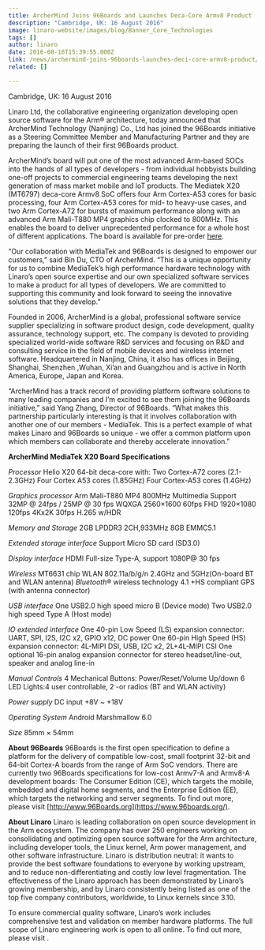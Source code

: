 ```yaml
---
title: ArcherMind Joins 96Boards and Launches Deca-Core Armv8 Product
description: "Cambridge, UK: 16 August 2016"
image: linaro-website/images/blog/Banner_Core_Technologies
tags: []
author: linaro
date: 2016-08-16T15:39:55.000Z
link: /news/archermind-joins-96boards-launches-deci-core-armv8-product/
related: []

---
```


Cambridge, UK: 16 August 2016

Linaro Ltd, the collaborative engineering organization developing open source software for the Arm® architecture, today announced that ArcherMind Technology (Nanjing) Co., Ltd has joined the 96Boards initiative as a Steering Committee Member and Manufacturing Partner and they are preparing the launch of their first 96Boards product.

ArcherMind’s board will put one of the most advanced Arm-based SOCs into the hands of all types of developers - from individual hobbyists building one-off projects to commercial engineering teams developing the next generation of mass market mobile and IoT products. The Mediatek X20 (MT6797) deca-core Armv8 SoC offers four Arm Cortex-A53 cores for basic processing, four Arm Cortex-A53 cores for mid- to heavy-use cases, and two Arm Cortex-A72 for bursts of maximum performance along with an advanced Arm Mali-T880 MP4 graphics chip clocked to 800MHz. This enables the board to deliver unprecedented performance for a whole host of different applications. The board is available for pre-order [here](https://www.96boards.org/carbon-buy).

“Our collaboration with MediaTek and 96Boards is designed to empower our customers,” said Bin Du, CTO of ArcherMind. “This is a unique opportunity for us to combine MediaTek’s high performance hardware technology with Linaro’s open source expertise and our own specialized software services to make a product for all types of developers. We are committed to supporting this community and look forward to seeing the innovative solutions that they develop.”

Founded in 2006, ArcherMind is a global, professional software service supplier specializing in software product design, code development, quality assurance, technology support, etc. The company is devoted to providing specialized world-wide software R\&D services and focusing on R\&D and consulting service in the field of mobile devices and wireless internet software. Headquartered in Nanjing, China, it also has offices in Beijing, Shanghai, Shenzhen ,Wuhan, Xi’an and Guangzhou and is active in North America, Europe, Japan and Korea.

“ArcherMind has a track record of providing platform software solutions to many leading companies and I’m excited to see them joining the 96Boards initiative,” said Yang Zhang, Director of 96Boards. “What makes this partnership particularly interesting is that it involves collaboration with another one of our members - MediaTek. This is a perfect example of what makes Linaro and 96Boards so unique - we offer a common platform upon which members can collaborate and thereby accelerate innovation.”

**ArcherMind MediaTek X20 Board Specifications**

*Processor*
Helio X20 64-bit deca-core with:
Two Cortex-A72 cores (2.1-2.3GHz)
Four Cortex A53 cores (1.85GHz)
Four Cortex-A53 cores (1.4GHz)

*Graphics processor*
Arm Mali-T880 MP4 800MHz
Multimedia Support
32MP @ 24fps / 25MP @ 30 fps
WQXGA 2560×1600 60fps FHD 1920×1080 120fps
4Kx2K 30fps H.265 w/HDR

*Memory and Storage*
2GB LPDDR3 2CH,933MHz
8GB EMMC5.1

*Extended storage interface*
Support Micro SD card (SD3.0)

*Display interface*
HDMI Full-size Type-A, support 1080P@ 30 fps

*Wireless*
MT6631 chip
WLAN 802.11a/b/g/n 2.4GHz and 5GHz(On-board BT and WLAN antenna)
*Bluetooth*® wireless technology 4.1 +HS compliant
GPS (with antenna connector)

*USB interface*
One USB2.0 high speed micro B (Device mode)
Two USB2.0 high speed Type A (Host mode)

*IO extended interface*
One 40-pin Low Speed (LS) expansion connector: UART, SPI, I2S, I2C x2, GPIO x12, DC power
One 60-pin High Speed (HS) expansion connector: 4L-MIPI DSI, USB, I2C x2, 2L+4L-MIPI CSI
One optional 16-pin analog expansion connector for stereo headset/line-out, speaker and analog line-in

*Manual Controls*
4 Mechanical Buttons: Power/Reset/Volume Up/down
6 LED Lights:4 user controllable, 2 -or radios (BT and WLAN activity)

*Power supply*
DC input +8V \~ +18V

*Operating System*
Android Marshmallow 6.0

*Size*
85mm × 54mm

**About 96Boards**
96Boards is the first open specification to define a platform for the delivery of compatible low-cost, small footprint 32-bit and 64-bit Cortex-A boards from the range of Arm SoC vendors. There are currently two 96Boards specifications for low-cost Armv7-A and Armv8-A development boards: The Consumer Edition (CE), which targets the mobile, embedded and digital home segments, and the Enterprise Edition (EE), which targets the networking and server segments. To find out more, please visit [http://www.96Boards.org](https://www.96boards.org/).

**About Linaro**
Linaro is leading collaboration on open source development in the Arm ecosystem. The company has over 250 engineers working on consolidating and optimizing open source software for the Arm architecture, including developer tools, the Linux kernel, Arm power management, and other software infrastructure. Linaro is distribution neutral: it wants to provide the best software foundations to everyone by working upstream, and to reduce non-differentiating and costly low level fragmentation. The effectiveness of the Linaro approach has been demonstrated by Linaro’s growing membership, and by Linaro consistently being listed as one of the top five company contributors, worldwide, to Linux kernels since 3.10.

To ensure commercial quality software, Linaro’s work includes comprehensive test and validation on member hardware platforms. The full scope of Linaro engineering work is open to all online. To find out more, please visit []().
